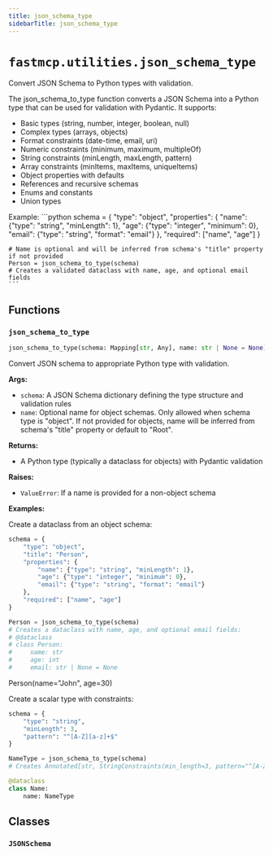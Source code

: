 ```yaml
---
title: json_schema_type
sidebarTitle: json_schema_type
---
```


# `fastmcp.utilities.json_schema_type`


Convert JSON Schema to Python types with validation.

The json_schema_to_type function converts a JSON Schema into a Python type that can be used
for validation with Pydantic. It supports:

- Basic types (string, number, integer, boolean, null)
- Complex types (arrays, objects)
- Format constraints (date-time, email, uri)
- Numeric constraints (minimum, maximum, multipleOf)
- String constraints (minLength, maxLength, pattern)
- Array constraints (minItems, maxItems, uniqueItems)
- Object properties with defaults
- References and recursive schemas
- Enums and constants
- Union types

Example:
    ```python
    schema = {
        "type": "object",
        "properties": {
            "name": {"type": "string", "minLength": 1},
            "age": {"type": "integer", "minimum": 0},
            "email": {"type": "string", "format": "email"}
        },
        "required": ["name", "age"]
    }

    # Name is optional and will be inferred from schema's "title" property if not provided
    Person = json_schema_to_type(schema)
    # Creates a validated dataclass with name, age, and optional email fields
    ```


## Functions

### `json_schema_to_type` <sup><a href="https://github.com/mengzhisuoliu/fastmcp/blob/main/src/fastmcp/utilities/json_schema_type.py#L110" target="_blank"><Icon icon="github" style="width: 14px; height: 14px;" /></a></sup>

```python
json_schema_to_type(schema: Mapping[str, Any], name: str | None = None) -> type
```


Convert JSON schema to appropriate Python type with validation.

**Args:**
- `schema`: A JSON Schema dictionary defining the type structure and validation rules
- `name`: Optional name for object schemas. Only allowed when schema type is "object".
If not provided for objects, name will be inferred from schema's "title"
property or default to "Root".

**Returns:**
- A Python type (typically a dataclass for objects) with Pydantic validation

**Raises:**
- `ValueError`: If a name is provided for a non-object schema

**Examples:**

Create a dataclass from an object schema:
```python
schema = {
    "type": "object",
    "title": "Person",
    "properties": {
        "name": {"type": "string", "minLength": 1},
        "age": {"type": "integer", "minimum": 0},
        "email": {"type": "string", "format": "email"}
    },
    "required": ["name", "age"]
}

Person = json_schema_to_type(schema)
# Creates a dataclass with name, age, and optional email fields:
# @dataclass
# class Person:
#     name: str
#     age: int
#     email: str | None = None
```
Person(name="John", age=30)

Create a scalar type with constraints:
```python
schema = {
    "type": "string",
    "minLength": 3,
    "pattern": "^[A-Z][a-z]+$"
}

NameType = json_schema_to_type(schema)
# Creates Annotated[str, StringConstraints(min_length=3, pattern="^[A-Z][a-z]+$")]

@dataclass
class Name:
    name: NameType
```


## Classes

### `JSONSchema` <sup><a href="https://github.com/mengzhisuoliu/fastmcp/blob/main/src/fastmcp/utilities/json_schema_type.py#L77" target="_blank"><Icon icon="github" style="width: 14px; height: 14px;" /></a></sup>
